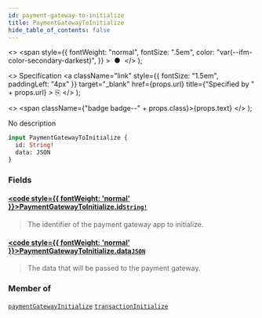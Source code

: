 ```yaml
---
id: payment-gateway-to-initialize
title: PaymentGatewayToInitialize
hide_table_of_contents: false
---
```


  <>
    <span
      style={{
        fontWeight: "normal",
        fontSize: ".5em",
        color: "var(--ifm-color-secondary-darkest)",
      }}
    >
      &nbsp;●&nbsp;
    </span>
  </>
);

  <>
    Specification
    <a
      className="link"
      style={{ fontSize: "1.5em", paddingLeft: "4px" }}
      target="\_blank"
      href={props.url}
      title={"Specified by " + props.url}
    >
      ⎘
    </a>
  </>
);

  <>
    <span className={"badge badge--" + props.class}>{props.text}</span>
  </>
);

No description

```graphql
input PaymentGatewayToInitialize {
  id: String!
  data: JSON
}
```

### Fields

#### [<code style={{ fontWeight: 'normal' }}>PaymentGatewayToInitialize.<b>id</b></code>](#)<Bullet />[`String!`](../../../storefront/miscellaneous/scalars/string) <Badge class="secondary" text="non-null"/> <Badge class="secondary" text="scalar"/>

> The identifier of the payment gateway app to initialize.

#### [<code style={{ fontWeight: 'normal' }}>PaymentGatewayToInitialize.<b>data</b></code>](#)<Bullet />[`JSON`](../../../storefront/miscellaneous/scalars/json) <Badge class="secondary" text="scalar"/>

> The data that will be passed to the payment gateway.

### Member of

[`paymentGatewayInitialize`](../../../storefront/payments/mutations/payment-gateway-initialize) <Badge class="secondary" text="mutation"/><Bullet />[`transactionInitialize`](../../../storefront/payments/mutations/transaction-initialize) <Badge class="secondary" text="mutation"/>
